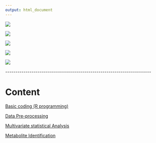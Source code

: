 ```yaml
---
output: html_document
---
```


![](src/img/AG-BIOBOOK_Cover.png)

![](src/img/Agenda%201.png)

![](src/img/Agenda%202.png)

![](src/img/Agenda%203.png)

![](src/img/Agenda%204.png)

\-\-\-\-\-\-\-\-\-\-\-\-\-\-\-\-\-\-\-\-\-\-\-\-\-\-\-\-\-\-\-\-\-\-\-\-\-\-\-\-\-\-\-\-\-\-\-\-\-\-\-\-\-\-\-\-\-\-\-\-\-\-\-\-\-\-\-\-\-\-\--

# Content

[Basic coding (R programming)](./src/page/R_tutorial.html)

[Data Pre-processing](./src/page/nmr_data_preprocessing.html)

[Multivariate statistical Analysis](./src/page/multivariate_analysis.html)

[Metabolite Identification](./src/page/met_id.html)
